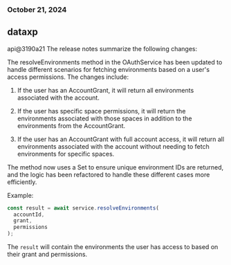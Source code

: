 ### October 21, 2024
## dataxp

api@3190a21
The release notes summarize the following changes:

The resolveEnvironments method in the OAuthService has been updated to handle different scenarios for fetching environments based on a user's access permissions. The changes include:

1. If the user has an AccountGrant, it will return all environments associated with the account.

2. If the user has specific space permissions, it will return the environments associated with those spaces in addition to the environments from the AccountGrant.

3. If the user has an AccountGrant with full account access, it will return all environments associated with the account without needing to fetch environments for specific spaces.

The method now uses a Set to ensure unique environment IDs are returned, and the logic has been refactored to handle these different cases more efficiently.

Example:
```typescript
const result = await service.resolveEnvironments(
  accountId,
  grant,
  permissions
);
```
The `result` will contain the environments the user has access to based on their grant and permissions.